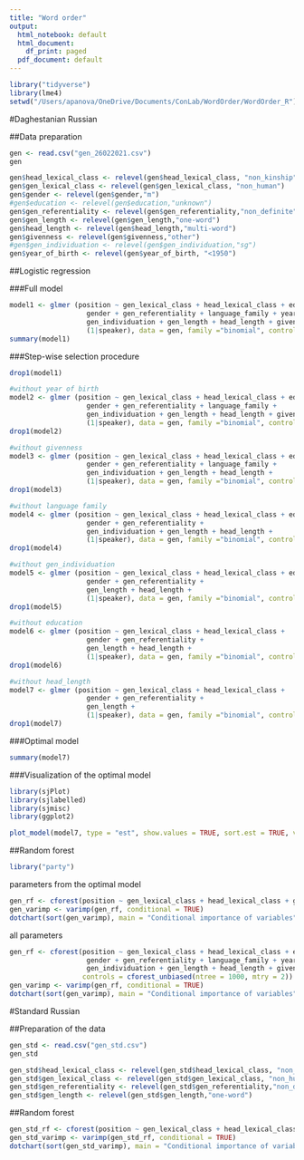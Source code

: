 ```yaml
---
title: "Word order"
output:
  html_notebook: default
  html_document:
    df_print: paged
  pdf_document: default
---
```


```r
library("tidyverse")
library(lme4)
setwd("/Users/apanova/OneDrive/Documents/ConLab/WordOrder/WordOrder_R")
```

#Daghestanian Russian

##Data preparation

```r
gen <- read.csv("gen_26022021.csv")
gen
```


```r
gen$head_lexical_class <- relevel(gen$head_lexical_class, "non_kinship")
gen$gen_lexical_class <- relevel(gen$gen_lexical_class, "non_human")
gen$gender <- relevel(gen$gender,"m")
#gen$education <- relevel(gen$education,"unknown")
gen$gen_referentiality <- relevel(gen$gen_referentiality,"non_definite")
gen$gen_length <- relevel(gen$gen_length,"one-word")
gen$head_length <- relevel(gen$head_length,"multi-word")
gen$givenness <- relevel(gen$givenness,"other")
#gen$gen_individuation <- relevel(gen$gen_individuation,"sg")
gen$year_of_birth <- relevel(gen$year_of_birth, "<1950")
```


##Logistic regression


###Full model

```r
model1 <- glmer (position ~ gen_lexical_class + head_lexical_class + education + 
                   gender + gen_referentiality + language_family + year_of_birth +
                   gen_individuation + gen_length + head_length + givenness + 
                   (1|speaker), data = gen, family ="binomial", control = glmerControl(optimizer ="bobyqa"))
summary(model1)
```

###Step-wise selection procedure

```r
drop1(model1)
```

```r
#without year of birth
model2 <- glmer (position ~ gen_lexical_class + head_lexical_class + education + 
                   gender + gen_referentiality + language_family + 
                   gen_individuation + gen_length + head_length + givenness + 
                   (1|speaker), data = gen, family ="binomial", control = glmerControl(optimizer ="bobyqa"))
drop1(model2)
```

```r
#without givenness
model3 <- glmer (position ~ gen_lexical_class + head_lexical_class + education + 
                   gender + gen_referentiality + language_family + 
                   gen_individuation + gen_length + head_length + 
                   (1|speaker), data = gen, family ="binomial", control = glmerControl(optimizer ="bobyqa"))
drop1(model3)
```

```r
#without language family
model4 <- glmer (position ~ gen_lexical_class + head_lexical_class + education + 
                   gender + gen_referentiality + 
                   gen_individuation + gen_length + head_length + 
                   (1|speaker), data = gen, family ="binomial", control = glmerControl(optimizer ="bobyqa"))
drop1(model4)
```

```r
#without gen_individuation
model5 <- glmer (position ~ gen_lexical_class + head_lexical_class + education + 
                   gender + gen_referentiality + 
                   gen_length + head_length + 
                   (1|speaker), data = gen, family ="binomial", control = glmerControl(optimizer ="bobyqa"))
drop1(model5)
```

```r
#without education
model6 <- glmer (position ~ gen_lexical_class + head_lexical_class + 
                   gender + gen_referentiality + 
                   gen_length + head_length + 
                   (1|speaker), data = gen, family ="binomial", control = glmerControl(optimizer ="bobyqa"))
drop1(model6)
```


```r
#without head_length
model7 <- glmer (position ~ gen_lexical_class + head_lexical_class + 
                   gender + gen_referentiality + 
                   gen_length + 
                   (1|speaker), data = gen, family ="binomial", control = glmerControl(optimizer ="bobyqa"))
drop1(model7)
```

###Optimal model


```r
summary(model7)
```

###Visualization of the optimal model

```r
library(sjPlot)
library(sjlabelled)
library(sjmisc)
library(ggplot2)
```

```r
plot_model(model7, type = "est", show.values = TRUE, sort.est = TRUE, value.offset = .3)
```


##Random forest

```r
library("party")
```


parameters from the optimal model

```r
gen_rf <- cforest(position ~ gen_lexical_class + head_lexical_class + gender + gen_referentiality + gen_length, data = gen, controls = cforest_unbiased(ntree = 1000, mtry = 2))
gen_varimp <- varimp(gen_rf, conditional = TRUE)
dotchart(sort(gen_varimp), main = "Conditional importance of variables")
```

all parameters

```r
gen_rf <- cforest(position ~ gen_lexical_class + head_lexical_class + education + 
                   gender + gen_referentiality + language_family + year_of_birth +
                   gen_individuation + gen_length + head_length + givenness, data = gen,
                  controls = cforest_unbiased(ntree = 1000, mtry = 2))
gen_varimp <- varimp(gen_rf, conditional = TRUE)
dotchart(sort(gen_varimp), main = "Conditional importance of variables")
```

#Standard Russian

##Preparation of the data

```r
gen_std <- read.csv("gen_std.csv")
gen_std
```


```r
gen_std$head_lexical_class <- relevel(gen_std$head_lexical_class, "non_kinship")
gen_std$gen_lexical_class <- relevel(gen_std$gen_lexical_class, "non_human")
gen_std$gen_referentiality <- relevel(gen_std$gen_referentiality,"non_definite")
gen_std$gen_length <- relevel(gen_std$gen_length,"one-word")
```


##Random forest

```r
gen_std_rf <- cforest(position ~ gen_lexical_class + head_lexical_class + gen_referentiality + gen_length, data = gen_std, controls = cforest_unbiased(ntree = 500, mtry = 2))
gen_std_varimp <- varimp(gen_std_rf, conditional = TRUE)
dotchart(sort(gen_std_varimp), main = "Conditional importance of variables")
```





